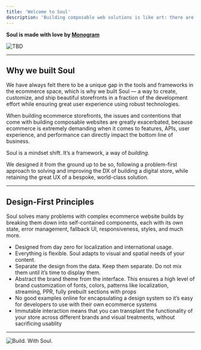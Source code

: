```yaml
---
title: 'Welcome to Soul'
description: 'Building composable web solutions is like art: there are no rules, just countless mediums (technologies). It is within the eye of the artist (engineer) to ‘paint’ these technologies and bring them together into a cohesive product that is greater than the sum of its parts. This was the fundamental foundational principle of Soul — it’s an opinionated yet completely customizable set of components to help you build a proper store grounded in proper design.'
---
```


**Soul is made with love by <a href="https://monogram.io" target="_blank">Monogram</a>**

![TBD](https://rstr.in/monogram/vibes/PO6Kkog4S1V)

---

## Why we built Soul

We have always felt there to be a unique gap in the tools and frameworks in the ecommerce space, which is why we built Soul — a way to create, customize, and ship beautiful storefronts in a fraction of the development effort while ensuring great user experience using robust technologies.

When building ecommerce storefronts, the issues and contentions that come with building composable websites are greatly exacerbated, because ecommerce is extremely demanding when it comes to features, APIs, user experience, and performance can directly impact the bottom line of business.

Soul is a mindset shift. It’s a framework, a way of *building*.

We designed it from the ground up to be so, following a problem-first approach to solving and improving the DX of building a digital store, while retaining the great UX of a bespoke, world-class solution.

---

## Design-First Principles

Soul solves many problems with complex ecommerce website builds by breaking them down into self-contained components, each with its own state, error management, fallback UI, responsiveness, styles, and much more.

- Designed from day zero for localization and international usage.
- Everything is flexible. Soul adapts to visual and spatial needs of your content.
- Separate the design from the data. Keep them separate. Do not mix them until it’s time to display them.
- Abstract the brand theme from the interface. This ensures a high level of brand customization of fonts, colors, patterns like localization, streaming, PPR, fully prebuilt sections with props
- No good examples online for encapsulating a design system so it’s easy for developers to use with their own ecommerce systems
- Immutable interaction means that you can transplant the functionality of your store across different brands and visual treatments, without sacrificing usablity

---

![Build. With Soul.](https://rstr.in/monogram/vibes/FZHJGcaNAst)
